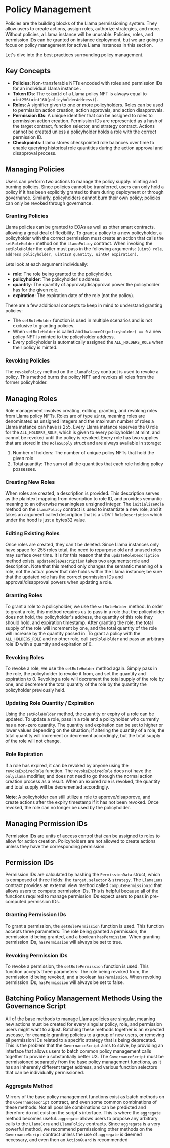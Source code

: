 # Policy Management

Policies are the building blocks of the Llama permissioning system.
They allow users to create actions, assign roles, authorize strategies, and more.
Without policies, a Llama instance will be unusable.
Policies, roles, and permission IDs can be granted on instance deployment, but we are going to focus on policy management for active Llama instances in this section.

Let's dive into the best practices surrounding policy management.

## Key Concepts

- **Policies**: Non-transferable NFTs encoded with roles and permission IDs for an individual Llama instance .
- **Token IDs**: The `tokenId` of a Llama policy NFT is always equal to `uint256(uint160(policyholderAddress))`.
- **Roles**: A signifier given to one or more policyholders. Roles can be used to permission action creation, action approvals, and action disapprovals.
- **Permission IDs**: A unique identifier that can be assigned to roles to permission action creation. Permission IDs are represented as a hash of the target contract, function selector, and strategy contract. Actions cannot be created unless a policyholder holds a role with the correct permission ID.
- **Checkpoints**: Llama stores checkpointed role balances over time to enable querying historical role quantities during the action approval and disapproval process.

## Managing Policies

Users can perform two actions to manage the policy supply: minting and burning policies.
Since policies cannot be transferred, users can only hold a policy if it has been explicitly granted to them during deployment or through governance.
Similarly, policyholders cannot burn their own policy; policies can only be revoked through governance.

### Granting Policies

Llama policies can be granted to EOAs as well as other smart contracts, allowing a great deal of flexibility.
To grant a policy to a new policyholder, a policyholder with the correct permission must create an action that calls the `setRoleHolder` method on the `LlamaPolicy` contract.
When invoking the `setRoleHolder` the caller must pass in the following arguments: `(uint8 role, address policyholder, uint128 quantity, uint64 expiration)`.

Lets look at each argument individually:

- **role**: The role being granted to the policyholder.
- **policyholder**: The policyholder's address.
- **quantity**: The quantity of approval/disapproval power the policyholder has for the given role.
- **expiration**: The expiration date of the role (not the policy).

There are a few additional concepts to keep in mind to understand granting policies:

- The `setRoleHolder` function is used in multiple scenarios and is not exclusive to granting policies.
- When `setRoleHolder` is called and `balanceOf(policyholder) == 0` a new policy NFT is minted to the policyholder address.
- Every policyholder is automatically assigned the `ALL_HOLDERS_ROLE` when their policy is minted.

### Revoking Policies

The `revokePolicy` method on the `LlamaPolicy` contract is used to revoke a policy.
This method burns the policy NFT and revokes all roles from the former policyholder.

## Managing Roles

Role management involves creating, editing, granting, and revoking roles from Llama policy NFTs.
Roles are of type `uint8`, meaning roles are denominated as unsigned integers and the maximum number of roles a Llama instance can have is 255.
Every Llama instance reserves the 0 role for the `ALL_HOLDERS_ROLE`, which is given to every policyholder at mint, and cannot be revoked until the policy is revoked.
Every role has two supplies that are stored in the `RoleSupply` struct and are always available in storage:

1. Number of holders: The number of unique policy NFTs that hold the given role
2. Total quantity: The sum of all the quantities that each role holding policy possesses.

### Creating New Roles

When roles are created, a description is provided.
This description serves as the plaintext mapping from description to role ID, and provides semantic meaning to an otherwise meaningless unsigned integer.
The `initializeRole` method on the `LlamaPolicy` contract is used to instantiate a new role, and it takes an argument called description that is a UDVT `RoleDescription` which under the hood is just a bytes32 value.

### Editing Existing Roles

Once roles are created, they can't be deleted.
Since Llama instances only have space for 255 roles total, the need to repurpose old and unused roles may surface over time.
It is for this reason that the `updateRoleDescription` method exists.
`updateRoleDescription` takes two arguments: role and description.
Note that this method only changes the semantic meaning of a role, not the actual power that role holds within the Llama instance; be sure that the updated role has the correct permission IDs and approval/disapproval powers when updating a role.

### Granting Roles

To grant a role to a policyholder, we use the `setRoleHolder` method.
In order to grant a role, this method requires us to pass in a role that the policyholder does not hold, the policyholder's address, the quantity of this role they should hold, and expiration timestamp.
After granting the role, the total supply of the role will increment by one, and the total quantity of the role will increase by the quantity passed in.
To grant a policy with the `ALL_HOLDERS_ROLE` and no other role, call `setRoleHolder` and pass an arbitrary role ID with a quantity and expiration of 0.

### Revoking Roles

To revoke a role, we use the `setRoleHolder` method again.
Simply pass in the role, the policyholder to revoke it from, and set the quantity and expiration to 0.
Revoking a role will decrement the total supply of the role by one, and decrement the total quantity of the role by the quantity the policyholder previously held.

### Updating Role Quantity / Expiration

Using the `setRoleHolder` method, the quantity or expiry of a role can be updated.
To update a role, pass in a role and a policyholder who currently has a non-zero quantity.
The quantity and expiration can be set to higher or lower values depending on the situation; if altering the quantity of a role, the total quantity will increment or decrement accordingly, but the total supply of the role will not change.

### Role Expiration

If a role has expired, it can be revoked by anyone using the `revokeExpiredRole` function.
The `revokeExpiredRole` does not have the `onlyLlama` modifier, and does not need to go through the normal action creation process as a result.
When an expired role is revoked, the quantity and total supply will be decremented accordingly.

**Note**: A policyholder can still utilize a role to approve/disapprove, and create actions after the expiry timestamp if it has not been revoked.
Once revoked, the role can no longer be used by the policyholder.

## Managing Permission IDs

Permission IDs are units of access control that can be assigned to roles to allow for action creation.
Policyholders are not allowed to create actions unless they have the corresponding permission.

## Permission IDs

Permission IDs are calculated by hashing the `PermissionData` struct, which is composed of three fields: the `target`, `selector` & `strategy`.
The `LlamaLens` contract provides an external view method called `computePermissionId` that allows users to compute permission IDs.
This is helpful because all of the functions required to manage permission IDs expect users to pass in pre-computed permission IDs.

### Granting Permission IDs

To grant a permission, the `setRolePermission` function is used.
This function accepts three parameters: The role being granted a permission, the permission id being granted, and a boolean `hasPermission`.
When granting permission IDs, `hasPermission` will always be set to true.

### Revoking Permission IDs

To revoke a permission, the `setRolePermission` function is used.
This function accepts three parameters: The role being revoked from, the permission id being revoked, and a boolean `hasPermission`.
When revoking permission IDs, `hasPermission` will always be set to false.

## Batching Policy Management Methods Using the Governance Script

All of the base methods to manage Llama policies are singular, meaning new actions must be created for every singular policy, role, and permission users might want to adjust.
Batching these methods together is an expected usecase, for example granting policies to a group of new users, or removing all permission IDs related to a specific strategy that is being deprecated.
This is the problem that the `GovernanceScript` aims to solve, by providing an interface that allows users to batch common policy management calls together to provide a substantially better UX.
The `GovernanceScript` must be permissioned separately from the base policy management functions, as it has an inherently different target address, and various function selectors that can be individually permissioned.

### Aggregate Method

Mirrors of the base policy management functions exist as batch methods on the `GovernanceScript` contract, and even some common combinations of these methods.
Not all possible combinations can be predicted and therefore do not exist on the script's interface.
This is where the `aggregate` method becomes useful.
`aggregate` allows users to propose any arbitrary calls to the `LlamaCore` and `LlamaPolicy` contracts.
Since `aggregate` is a very powerful method, we recommend permissioning other methods on the `GovernanceScript` contract unless the use of `aggregate` is deemed necessary, and even then an `ActionGuard` is recommended
